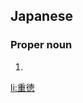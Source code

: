 ==Japanese==
{{ja-kanjitab|しげ|のり|yomi=kun}}

===Proper noun===
{{ja-pos|しげのり|proper}}

# {{given name|male|lang=ja|sort=しげのり}}

[[li:重徳]]